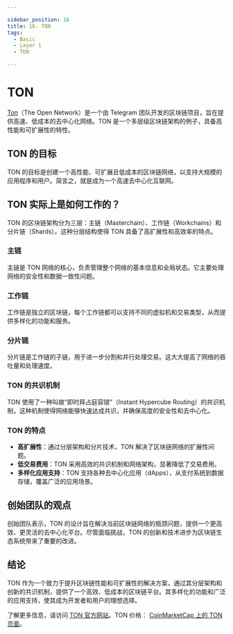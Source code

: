 ```yaml
---

sidebar_position: 16
title: 16. TON
tags:
  - Basic
  - Layer 1
  - TON

---
```


# TON

[Ton](https://ton.org/)（The Open Network）是一个由 Telegram 团队开发的区块链项目，旨在提供高速、低成本的去中心化网络。TON 是一个多层级区块链架构的例子，具备高性能和可扩展性的特性。

## TON 的目标

TON 的目标是创建一个高性能、可扩展且低成本的区块链网络，以支持大规模的应用程序和用户。简言之，就是成为一个高速去中心化互联网。

## TON 实际上是如何工作的？

TON 的区块链架构分为三层：主链（Masterchain）、工作链（Workchains）和分片链（Shards）。这种分层结构使得 TON 具备了高扩展性和高效率的特点。

### 主链

主链是 TON 网络的核心，负责管理整个网络的基本信息和全局状态。它主要处理网络的安全性和数据一致性问题。

### 工作链

工作链是独立的区块链，每个工作链都可以支持不同的虚拟机和交易类型，从而提供多样化的功能和服务。

### 分片链

分片链是工作链的子链，用于进一步分割和并行处理交易。这大大提高了网络的吞吐量和处理速度。

### TON 的共识机制

TON 使用了一种叫做“即时拜占庭容错”（Instant Hypercube Routing）的共识机制，这种机制使得网络能够快速达成共识，并确保高度的安全性和去中心化。

### TON 的特点

- **高扩展性**：通过分层架构和分片技术，TON 解决了区块链网络的扩展性问题。
- **低交易费用**：TON 采用高效的共识机制和网络架构，显著降低了交易费用。
- **多样化应用支持**：TON 支持各种去中心化应用（dApps），从支付系统到数据存储，覆盖广泛的应用场景。

## 创始团队的观点

创始团队表示，TON 的设计旨在解决当前区块链网络的瓶颈问题，提供一个更高效、更灵活的去中心化平台。尽管面临挑战，TON 的创新和技术进步为区块链生态系统带来了重要的改进。

## 结论

TON 作为一个致力于提升区块链性能和可扩展性的解决方案，通过其分层架构和创新的共识机制，提供了一个高效、低成本的区块链平台。其多样化的功能和广泛的应用支持，使其成为开发者和用户的理想选择。

了解更多信息，请访问 [TON 官方网站](https://ton.org/)。TON 价格： [CoinMarketCap 上的 TON 页面](https://coinmarketcap.com/currencies/toncoin/)。

